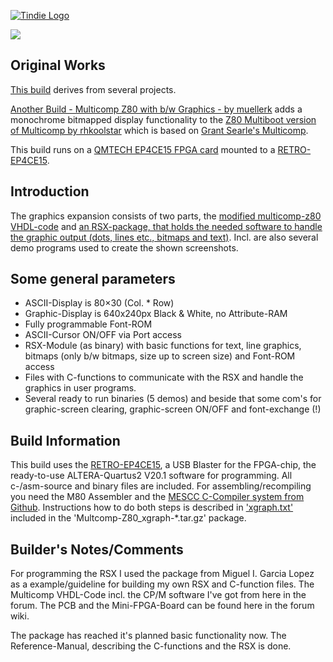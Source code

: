 <a href="https://www.tindie.com/products/land_boards/retrocomputer-fpga-card-pcb-only/" >
<img src="http://land-boards.com/tindie/tindie-larges-v2.png" alt="Tindie Logo">
</img></a> 

<img src="http://land-boards.com/blwiki/images/0/08/RETROEP4CE15_REV4_EDGEVIEW-720PX.jpg"></img>

== Original Works ==

[https://github.com/douggilliland/MultiComp/tree/master/MultiComp_On_RETRO-EP4CE15/multicomp-z80_vhdl_3xtty_1xvga This build] derives from several projects.

[https://retrobrewcomputers.org/doku.php?id=builderpages:muellerk:start Another Build - Multicomp Z80 with b/w Graphics - by muellerk] adds a monochrome bitmapped display functionality to the [https://www.retrobrewcomputers.org/doku.php?id=builderpages:rhkoolstar:mc-2g-1024 Z80 Multiboot version of Multicomp by rhkoolstar] which is based on [http://searle.x10host.com/Multicomp/index.html Grant Searle's Multicomp]. 

This build runs on a [https://www.aliexpress.com/item/32949281189.html?spm=a2g0o.productlist.0.0.23c6239dgIvRTF&algo_pvid=18ecb5a7-9379-4a8d-9987-d234c882a467&algo_expid=18ecb5a7-9379-4a8d-9987-d234c882a467-2&btsid=0b0a555c16163265169281511efa18&ws_ab_test=searchweb0_0,searchweb201602_,searchweb201603_ QMTECH EP4CE15 FPGA card] mounted to a [http://land-boards.com/blwiki/index.php?title=RETRO-EP4CE15 RETRO-EP4CE15].

== Introduction ==

The graphics expansion consists of two parts, the [https://github.com/douggilliland/MultiComp/tree/master/MultiComp_On_RETRO-EP4CE15/multicomp-z80_vhdl_3xtty_1xvga/Microcomputer_3xTTY_1xVGA modified multicomp-z80 VHDL-code] and [https://github.com/douggilliland/Retro-Computers/tree/master/Z80/Software/multicomp-z80_xgraph an RSX-package, that holds the needed software to handle the graphic output (dots, lines etc., bitmaps and text)]. Incl. are also several demo programs used to create the shown screenshots.

== Some general parameters ==

* ASCII-Display is 80×30 (Col. * Row)
* Graphic-Display is 640x240px Black & White, no Attribute-RAM
* Fully programmable Font-ROM
* ASCII-Cursor ON/OFF via Port access
* RSX-Module (as binary) with basic functions for text, line graphics, bitmaps (only b/w bitmaps, size up to screen size) and Font-ROM access
* Files with C-functions to communicate with the RSX and handle the graphics in user programs.
* Several ready to run binaries (5 demos) and beside that some com's for graphic-screen clearing, graphic-screen ON/OFF and font-exchange (!)

== Build Information ==

This build uses the [http://land-boards.com/blwiki/index.php?title=RETRO-EP4CE15 RETRO-EP4CE15], a USB Blaster for the FPGA-chip, the ready-to-use ALTERA-Quartus2 V20.1 software for programming. All c-/asm-source and binary files are included. For assembling/recompiling you need the M80 Assembler and the [https://github.com/douggilliland/Retro-Computers/tree/master/Z80/Software/mescc MESCC C-Compiler system from Github]. Instructions how to do both steps is described in [https://github.com/douggilliland/Retro-Computers/blob/master/Z80/Software/multicomp-z80_xgraph/xgraph.txt 'xgraph.txt'] included in the 'Multcomp-Z80_xgraph-*.tar.gz' package.

== Builder's Notes/Comments ==

For programming the RSX I used the package from Miguel I. Garcia Lopez as a example/guideline for building my own RSX and C-function files. The Multicomp VHDL-Code incl. the CP/M software I've got from here in the forum. The PCB and the Mini-FPGA-Board can be found here in the forum wiki.

The package has reached it's planned basic functionality now. The Reference-Manual, describing the C-functions and the RSX is done.

